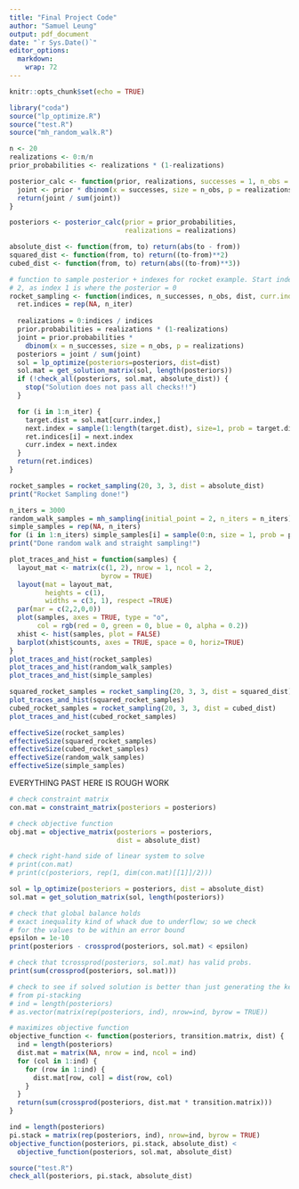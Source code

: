 ```yaml
---
title: "Final Project Code"
author: "Samuel Leung"
output: pdf_document
date: "`r Sys.Date()`"
editor_options: 
  markdown: 
    wrap: 72
---
```


```r
knitr::opts_chunk$set(echo = TRUE)
```

```r
library("coda")
source("lp_optimize.R")
source("test.R")
source("mh_random_walk.R")
```

```r
n <- 20
realizations <- 0:n/n
prior_probabilities <- realizations * (1-realizations)

posterior_calc <- function(prior, realizations, successes = 1, n_obs = 1) {
  joint <- prior * dbinom(x = successes, size = n_obs, p = realizations)
  return(joint / sum(joint))
}

posteriors <- posterior_calc(prior = prior_probabilities,
                             realizations = realizations)
```

```r
absolute_dist <- function(from, to) return(abs(to - from))
squared_dist <- function(from, to) return((to-from)**2)
cubed_dist <- function(from, to) return(abs((to-from)**3))
```


```r
# function to sample posterior + indexes for rocket example. Start index at 
# 2, as index 1 is where the posterior = 0
rocket_sampling <- function(indices, n_successes, n_obs, dist, curr.index = 2 , n_iter = 3000) {
  ret.indices = rep(NA, n_iter)
  
  realizations = 0:indices / indices
  prior.probabilities = realizations * (1-realizations)
  joint = prior.probabilities * 
    dbinom(x = n_successes, size = n_obs, p = realizations)
  posteriors = joint / sum(joint)
  sol = lp_optimize(posteriors=posteriors, dist=dist)
  sol.mat = get_solution_matrix(sol, length(posteriors))
  if (!check_all(posteriors, sol.mat, absolute_dist)) {
    stop("Solution does not pass all checks!!")
  }

  for (i in 1:n_iter) {
    target.dist = sol.mat[curr.index,]
    next.index = sample(1:length(target.dist), size=1, prob = target.dist)
    ret.indices[i] = next.index
    curr.index = next.index
  }
  return(ret.indices)
}

rocket_samples = rocket_sampling(20, 3, 3, dist = absolute_dist)
print("Rocket Sampling done!")
```

```r
n_iters = 3000
random_walk_samples = mh_sampling(initial_point = 2, n_iters = n_iters)
simple_samples = rep(NA, n_iters)
for (i in 1:n_iters) simple_samples[i] = sample(0:n, size = 1, prob = posteriors)
print("Done random walk and straight sampling!")
```


```r
plot_traces_and_hist = function(samples) {
  layout_mat <- matrix(c(1, 2), nrow = 1, ncol = 2,
                       byrow = TRUE)
  layout(mat = layout_mat,
         heights = c(1),
         widths = c(3, 1), respect =TRUE)
  par(mar = c(2,2,0,0))
  plot(samples, axes = TRUE, type = "o", 
       col = rgb(red = 0, green = 0, blue = 0, alpha = 0.2))
  xhist <- hist(samples, plot = FALSE)
  barplot(xhist$counts, axes = TRUE, space = 0, horiz=TRUE)
}
plot_traces_and_hist(rocket_samples)
plot_traces_and_hist(random_walk_samples)
plot_traces_and_hist(simple_samples)
```

```r
squared_rocket_samples = rocket_sampling(20, 3, 3, dist = squared_dist)
plot_traces_and_hist(squared_rocket_samples)
cubed_rocket_samples = rocket_sampling(20, 3, 3, dist = cubed_dist)
plot_traces_and_hist(cubed_rocket_samples)
```

```r
effectiveSize(rocket_samples)
effectiveSize(squared_rocket_samples)
effectiveSize(cubed_rocket_samples)
effectiveSize(random_walk_samples)
effectiveSize(simple_samples)
```




EVERYTHING PAST HERE IS ROUGH WORK

```r
# check constraint matrix
con.mat = constraint_matrix(posteriors = posteriors)

# check objective function
obj.mat = objective_matrix(posteriors = posteriors, 
                           dist = absolute_dist)

# check right-hand side of linear system to solve
# print(con.mat)
# print(c(posteriors, rep(1, dim(con.mat)[[1]]/2)))

sol = lp_optimize(posteriors = posteriors, dist = absolute_dist)
sol.mat = get_solution_matrix(sol, length(posteriors))

# check that global balance holds
# exact inequality kind of whack due to underflow; so we check
# for the values to be within an error bound
epsilon = 1e-10
print(posteriors - crossprod(posteriors, sol.mat) < epsilon)

# check that tcrossprod(posteriors, sol.mat) has valid probs.
print(sum(crossprod(posteriors, sol.mat)))
```
```r
# check to see if solved solution is better than just generating the kernel 
# from pi-stacking
# ind = length(posteriors)
# as.vector(matrix(rep(posteriors, ind), nrow=ind, byrow = TRUE))

# maximizes objective function
objective_function <- function(posteriors, transition.matrix, dist) {
  ind = length(posteriors)
  dist.mat = matrix(NA, nrow = ind, ncol = ind)
  for (col in 1:ind) {
    for (row in 1:ind) {
      dist.mat[row, col] = dist(row, col)
    }
  }
  return(sum(crossprod(posteriors, dist.mat * transition.matrix)))
}

ind = length(posteriors)
pi.stack = matrix(rep(posteriors, ind), nrow=ind, byrow = TRUE)
objective_function(posteriors, pi.stack, absolute_dist) < 
  objective_function(posteriors, sol.mat, absolute_dist)
```

```r
source("test.R")
check_all(posteriors, pi.stack, absolute_dist)
```









